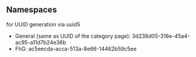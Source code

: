 == Namespaces ==
for UUID generation via uuid5

* General (same as UUID of the category page): 3d238d05-316e-45a4-ac95-a11d7b24e36b
* FhG: ac5eecda-acca-513a-8e66-14462b59c5ee